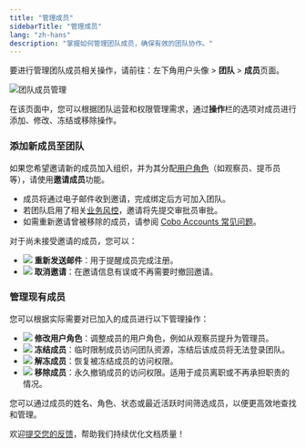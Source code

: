 ```yaml
---
title: "管理成员"
sidebarTitle: "管理成员"
lang: "zh-hans"
description: "掌握如何管理团队成员，确保有效的团队协作。"
---
```


要进行管理团队成员相关操作，请前往：左下角用户头像 > **团队** > **成员**页面。

<img src="/cn/images/organization/entry.png" className="screenshot_full_screen" alt="团队成员管理" />

在该页面中，您可以根据团队运营和权限管理需求，通过**操作**栏的选项对成员进行添加、修改、冻结或移除操作。

### 添加新成员至团队

如果您希望邀请新的成员加入组织，并为其分配[用户角色](/cn/portal/organization/roles-and-permissions)（如观察员、提币员等），请使用**邀请成员**功能。

- 成员将通过电子邮件收到邀请，完成绑定后方可加入团队。
- 若团队启用了相关[业务风控](/cn/portal/organization/governance-intro)，邀请将先提交审批员审批。
- 如需重新邀请曾被移除的成员，请参阅 [Cobo Accounts 常见问题](/cn/accounts/troubleshoot)。

对于尚未接受邀请的成员，您可以：
- <img src="/en/images/organization/icon_resend email.svg" className="icon" /> **重新发送邮件**：用于提醒成员完成注册。
- <img src="/en/images/organization/icon_cancel.svg" className="icon" /> **取消邀请**：在邀请信息有误或不再需要时撤回邀请。

### 管理现有成员

您可以根据实际需要对已加入的成员进行以下管理操作：

- <img src="/en/images/organization/icon_edit.svg" className="icon" /> **修改用户角色**：调整成员的用户角色，例如从观察员提升为管理员。
- <img src="/en/images/organization/icon_freeze.svg" className="icon" /> **冻结成员**：临时限制成员访问团队资源，冻结后该成员将无法登录团队。
- <img src="/en/images/organization/icon_unfreeze.svg" className="icon" /> **解冻成员**：恢复被冻结成员的访问权限。
- <img src="/en/images/organization/icon_delete.svg" className="icon" /> **移除成员**：永久撤销成员的访问权限。适用于成员离职或不再承担职责的情况。

您可以通过成员的姓名、角色、状态或最近活跃时间筛选成员，以便更高效地查找和管理。

<Tip>欢迎[提交您的反馈](https://forms.zohopublic.com/cobo/form/DocumentFeedbackForm/formperma/QvLOhxJv1_JMsJ-1dleZ8Itb_7rzN-LtgvsDdxosoVI?referrername=manuals)，帮助我们持续优化文档质量！</Tip>